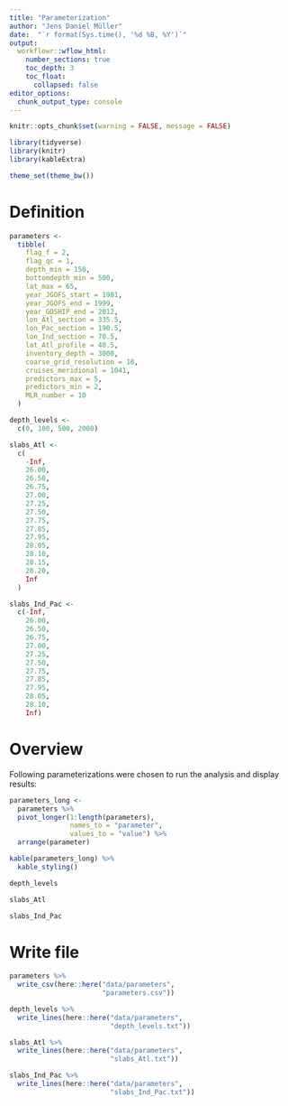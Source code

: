 ```yaml
---
title: "Parameterization"
author: "Jens Daniel Müller"
date:  "`r format(Sys.time(), '%d %B, %Y')`"
output: 
  workflowr::wflow_html:
    number_sections: true
    toc_depth: 3
    toc_float:
      collapsed: false
editor_options:
  chunk_output_type: console
---
```


```r
knitr::opts_chunk$set(warning = FALSE, message = FALSE)
```

```r
library(tidyverse)
library(knitr)
library(kableExtra)
```

```r
theme_set(theme_bw())
```


# Definition

```r

parameters <-
  tibble(
    flag_f = 2,
    flag_qc = 1,
    depth_min = 150,
    bottomdepth_min = 500,
    lat_max = 65,
    year_JGOFS_start = 1981,
    year_JGOFS_end = 1999,
    year_GOSHIP_end = 2012,
    lon_Atl_section = 335.5,
    lon_Pac_section = 190.5,
    lon_Ind_section = 70.5,
    lat_Atl_profile = 40.5,
    inventory_depth = 3000,
    coarse_grid_resolution = 10,
    cruises_meridional = 1041,
    predictors_max = 5,
    predictors_min = 2,
    MLR_number = 10
  )

depth_levels <-
  c(0, 100, 500, 2000)

slabs_Atl <-
  c(
    -Inf,
    26.00,
    26.50,
    26.75,
    27.00,
    27.25,
    27.50,
    27.75,
    27.85,
    27.95,
    28.05,
    28.10,
    28.15,
    28.20,
    Inf
  )

slabs_Ind_Pac <-
  c(-Inf,
    26.00,
    26.50,
    26.75,
    27.00,
    27.25,
    27.50,
    27.75,
    27.85,
    27.95,
    28.05,
    28.10,
    Inf)

```

# Overview

Following parameterizations were chosen to run the analysis and display results:

```r

parameters_long <-
  parameters %>%
  pivot_longer(1:length(parameters),
               names_to = "parameter",
               values_to = "value") %>%
  arrange(parameter)

kable(parameters_long) %>%
  kable_styling()

depth_levels

slabs_Atl

slabs_Ind_Pac

```



# Write file


```r

parameters %>%
  write_csv(here::here("data/parameters",
                       "parameters.csv"))

depth_levels %>%
  write_lines(here::here("data/parameters",
                         "depth_levels.txt"))

slabs_Atl %>%
  write_lines(here::here("data/parameters",
                         "slabs_Atl.txt"))

slabs_Ind_Pac %>%
  write_lines(here::here("data/parameters",
                         "slabs_Ind_Pac.txt"))

```
